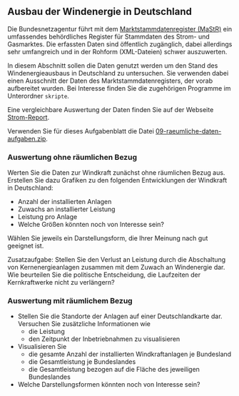 ## Ausbau der Windenergie in Deutschland
Die Bundesnetzagentur führt mit dem [Marktstammdatenregister (MaStR)](https://www.marktstammdatenregister.de/MaStR) ein umfassendes behördliches Register für Stammdaten des Strom- und Gasmarktes. Die erfassten Daten sind öffentlich zugänglich, dabei allerdings sehr umfangreich und in der Rohform (XML-Dateien) schwer auszuwerten.

In diesem Abschnitt sollen die Daten genutzt werden um den Stand des Windenergieausbaus in Deutschland zu untersuchen. Sie verwenden dabei einen Ausschnitt der Daten des Marktstammdatenregisters, der vorab aufbereitet wurden. Bei Interesse finden Sie die zugehörigen Programme im Unterordner `skripte`.

Eine vergleichbare Auswertung der Daten finden Sie auf der Webseite [Strom-Report](https://strom-report.com/windenergie/).

Verwenden Sie für dieses Aufgabenblatt die Datei [09-raeumliche-daten-aufgaben.zip](https://bausteine-der-datenanalyse.github.io/bcd-modul-bo-mathematik-b/aufgaben/c/09-raeumliche-daten-aufgaben.zip).

### Auswertung ohne räumlichen Bezug
Werten Sie die Daten zur Windkraft zunächst ohne räumlichen Bezug aus. Erstellen Sie dazu Grafiken zu den folgenden Entwicklungen der Windkraft in Deutschland:

- Anzahl der installierten Anlagen
- Zuwachs an installierter Leistung
- Leistung pro Anlage
- Welche Größen könnten noch von Interesse sein?

Wählen Sie jeweils ein Darstellungsform, die Ihrer Meinung nach gut geeignet ist.

Zusatzaufgabe: Stellen Sie den Verlust an Leistung durch die Abschaltung von Kernenergieanlagen zusammen mit dem Zuwach an Windenergie dar. Wie beurteilen Sie die politische Entscheidung, die Laufzeiten der Kernkraftwerke nicht zu verlängern?

### Auswertung mit räumlichem Bezug
- Stellen Sie die Standorte der Anlagen auf einer Deutschlandkarte dar. Versuchen Sie zusätzliche Informationen wie
  - die Leistung
  - den Zeitpunkt der Inbetriebnahmen zu visualisieren
- Visualisieren Sie
  - die gesamte Anzahl der installierten Windkraftanlagen je Bundesland
  - die Gesamtleistung je Bundeslandes
  - die Gesamtleistung bezogen auf die Fläche des jeweiligen Bundeslandes
- Welche Darstellungsformen könnten noch von Interesse sein?
